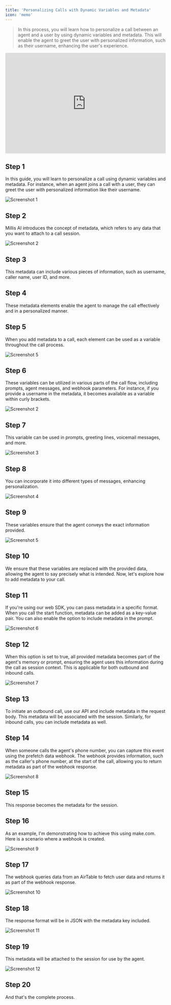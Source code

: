 ```yaml
---
title: 'Personalizing Calls with Dynamic Variables and Metadata'
icon: 'memo'
---
```


> In this process, you will learn how to personalize a call between an agent and a user by using dynamic variables and metadata. This will enable the agent to greet the user with personalized information, such as their username, enhancing the user's experience.

<iframe width="100%" height="315" src="https://www.youtube.com/embed/vBNLdaGhX10?si=CrmIe5zlUUNbnKAt" title="YouTube video player 2" frameborder="0" allow="accelerometer; autoplay; clipboard-write; encrypted-media; gyroscope; picture-in-picture; web-share" referrerpolicy="strict-origin-when-cross-origin" allowfullscreen></iframe>

## Step 1

In this guide, you will learn to personalize a call using dynamic variables and metadata. For instance, when an agent joins a call with a user, they can greet the user with personalized information like their username.

![Screenshot 1](images/personalize-calls-with-variables-and-metadata/image1.jpg)

## Step 2

Millis AI introduces the concept of metadata, which refers to any data that you want to attach to a call session.

![Screenshot 2](images/personalize-calls-with-variables-and-metadata/image1-1.png)

## Step 3

This metadata can include various pieces of information, such as username, caller name, user ID, and more.

## Step 4

These metadata elements enable the agent to manage the call effectively and in a personalized manner.

## Step 5

When you add metadata to a call, each element can be used as a variable throughout the call process.

![Screenshot 5](images/personalize-calls-with-variables-and-metadata/image1-2.png)

## Step 6

These variables can be utilized in various parts of the call flow, including prompts, agent messages, and webhook parameters. For instance, if you provide a username in the metadata, it becomes available as a variable within curly brackets.

![Screenshot 2](images/personalize-calls-with-variables-and-metadata/image2.jpg)

## Step 7

This variable can be used in prompts, greeting lines, voicemail messages, and more.

![Screenshot 3](images/personalize-calls-with-variables-and-metadata/image3.jpg)

## Step 8

You can incorporate it into different types of messages, enhancing personalization.

![Screenshot 4](images/personalize-calls-with-variables-and-metadata/image4.jpg)

## Step 9

These variables ensure that the agent conveys the exact information provided.

![Screenshot 5](images/personalize-calls-with-variables-and-metadata/image5.jpg)

## Step 10

We ensure that these variables are replaced with the provided data, allowing the agent to say precisely what is intended. Now, let's explore how to add metadata to your call.

## Step 11

If you're using our web SDK, you can pass metadata in a specific format. When you call the start function, metadata can be added as a key-value pair. You can also enable the option to include metadata in the prompt.

![Screenshot 6](images/personalize-calls-with-variables-and-metadata/image6.jpg)

## Step 12

When this option is set to true, all provided metadata becomes part of the agent's memory or prompt, ensuring the agent uses this information during the call as session context. This is applicable for both outbound and inbound calls.

![Screenshot 7](images/personalize-calls-with-variables-and-metadata/image7.jpg)

## Step 13

To initiate an outbound call, use our API and include metadata in the request body. This metadata will be associated with the session. Similarly, for inbound calls, you can include metadata as well.

## Step 14

When someone calls the agent's phone number, you can capture this event using the prefetch data webhook. The webhook provides information, such as the caller's phone number, at the start of the call, allowing you to return metadata as part of the webhook response.

![Screenshot 8](images/personalize-calls-with-variables-and-metadata/image8.jpg)

## Step 15

This response becomes the metadata for the session.

## Step 16

As an example, I'm demonstrating how to achieve this using make.com. Here is a scenario where a webhook is created.

![Screenshot 9](images/personalize-calls-with-variables-and-metadata/image9.jpg)

## Step 17

The webhook queries data from an AirTable to fetch user data and returns it as part of the webhook response.

![Screenshot 10](images/personalize-calls-with-variables-and-metadata/image10.jpg)

## Step 18

The response format will be in JSON with the metadata key included.

![Screenshot 11](images/personalize-calls-with-variables-and-metadata/image11.jpg)

## Step 19

This metadata will be attached to the session for use by the agent.

![Screenshot 12](images/personalize-calls-with-variables-and-metadata/image12.jpg)

## Step 20

And that's the complete process.